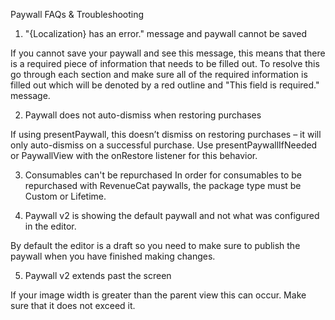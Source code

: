 Paywall FAQs & Troubleshooting

1. "{Localization} has an error." message and paywall cannot be saved

If you cannot save your paywall and see this message, this means that there is a required piece of information that needs to be filled out. To resolve this go through each section and make sure all of the required information is filled out which will be denoted by a red outline and "This field is required." message.


2. Paywall does not auto-dismiss when restoring purchases

If using presentPaywall, this doesn’t dismiss on restoring purchases – it will only auto-dismiss on a successful purchase. Use presentPaywallIfNeeded or PaywallView with the onRestore listener for this behavior.


3. Consumables can't be repurchased 
In order for consumables to be repurchased with RevenueCat paywalls, the package type must be Custom or Lifetime.


4. Paywall v2 is showing the default paywall and not what was configured in the editor.

By default the editor is a draft so you need to make sure to publish the paywall when you have finished making changes.


5. Paywall v2 extends past the screen

If your image width is greater than the parent view this can occur. Make sure that it does not exceed it.
